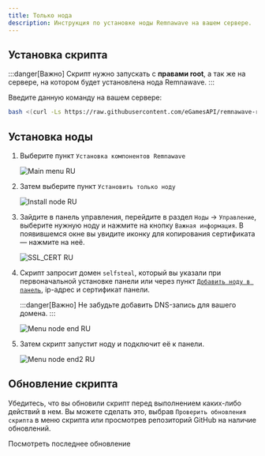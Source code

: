---
title: Только нода
description: Инструкция по установке ноды Remnawave на вашем сервере.
---


## Установка скрипта

:::danger[Важно]
Скрипт нужно запускать с **правами root**, а так же на сервере, на котором будет установлена нода Remnawave.
:::

Введите данную команду на вашем сервере:

```bash
bash <(curl -Ls https://raw.githubusercontent.com/eGamesAPI/remnawave-reverse-proxy/refs/heads/main/install_remnawave.sh)
```

## Установка ноды

<Steps>

1. Выберите пункт `Установка компонентов Remnawave`

    ![Main menu RU](https://raw.githubusercontent.com/eGamesAPI/remnawave-reverse-proxy/refs/heads/main/docs/src/assets/ru/main_menu.webp)

2. Затем выберите пункт `Установить только ноду`

    ![Install node RU](https://raw.githubusercontent.com/eGamesAPI/remnawave-reverse-proxy/refs/heads/main/docs/src/assets/ru/install_node.webp)

3. Зайдите в панель управления, перейдите в раздел `Ноды` → `Управление`, выберите нужную ноду и нажмите на кнопку `Важная информация`. В появившемся окне вы увидите иконку для копирования сертификата — нажмите на неё.

    ![SSL_CERT RU](https://raw.githubusercontent.com/eGamesAPI/remnawave-reverse-proxy/refs/heads/main/docs/src/assets/ru/ssl_cert.webp)

4. Скрипт запросит домен `selfsteal`, который вы указали при первоначальной установке панели или через пункт [`Добавить ноду в панель`](https://wiki.egam.es/ru/installation/add-node/), ip-адрес и сертификат панели.

    :::danger[Важно]
    Не забудьте добавить DNS-запись для вашего домена.
    :::

    ![Menu node end RU](https://raw.githubusercontent.com/eGamesAPI/remnawave-reverse-proxy/refs/heads/main/docs/src/assets/ru/menu_node_end.webp)

5. Затем скрипт запустит ноду и подключит её к панели.

    ![Menu node end2 RU](https://raw.githubusercontent.com/eGamesAPI/remnawave-reverse-proxy/refs/heads/main/docs/src/assets/ru/menu_node_end2.webp)

</Steps>

## Обновление скрипта

Убедитесь, что вы обновили скрипт перед выполнением каких-либо действий в нем. Вы можете сделать это, выбрав `Проверить обновления скрипта` в меню скрипта или просмотрев репозиторий GitHub на наличие обновлений.

<div style={{ display: 'flex', flexDirection: 'column', alignItems: 'center', gap: '1rem', textAlign: 'center' }}>
    <LinkButton
        href="https://github.com/eGamesAPI/remnawave-reverse-proxy/releases/latest"
        icon="github"
        iconPlacement="start"
    >
        Посмотреть последнее обновление
    </LinkButton>
</div>